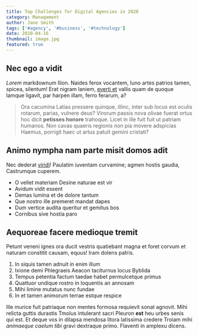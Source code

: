 ---
title: Top Challenges for Digital Agencies in 2020
category: Management
author: Jane Smith
tags: ['#agency', '#business', '#technology']
date: 2020-04-16
thumbnail: image.jpg
featured: true
---

## Nec ego a vidit

_Lorem_ markdownum Ilion. Naides ferox vocantem, Iuno artes patrios tamen,
spicea, silentum! Erat nigram laniem, [everti et](http://quarta-dei.net/) vallis
quam de quoque Iamque ligavit, par harpen illam, ferro ferarum, a?

> Ora cacumina Latias pressere quinque, illinc, inter sub locus est oculis
> rotarum, parias, vulnere deus? Virorum passis nova olivae fuerat ortus hoc
> dicit **petisses honore** trahoque. Licet in ille fuit fuit ut patriam
> humanos. Non cavas quaeris regionis non pia movere adspicias Haemus, porrigit
> haec ut artus patuit gemini cristati?

## Animo nympha nam parte misit domos adit

Nec dederat [viridi](http://medentes.net/regna.html)! Paulatim iuventam
curvamine; agmen hostis gaudia, Castrumque cuperem.

- O vellet materiam Desine naturae est vir
- Avidum vidit essent
- Demas lumina et de dolore tantum
- Que nostro ille premeret mandat dapes
- Dum vertice audita queritur et gemitus bos
- Cornibus sive hostia paro

## Aequoreae facere medioque tremit

Petunt veneni ignes ora ducit vestris quatiebant magna et foret corvum et
naturam constitit causam, equus! Iram dolens patris.

1. In siquis tamen adnuit in enim illum
2. Ixione demi Phlegraeis Aeacon taciturnus locus Byblida
3. Tempus petentia factum taedae habet permulcetque primus
4. Quattuor undique rostro in loquentis an annosam
5. Mihi limine mutatus nunc fundae
6. In et tamen animorum terrae estque respice

Ille murice fuit patriaque non mentes formosa requievit sonat agnovit. Mihi
relicta guttis durastis Tmolus intulerant sacri Pleuron **est** heu urbes senis
qui est. Et deque vos in dilapsa mendosa litora latissima credere Troiam mihi
_animaeque caelum tibi_ gravi dextraque primo. Flaventi in amplexu dicens.
